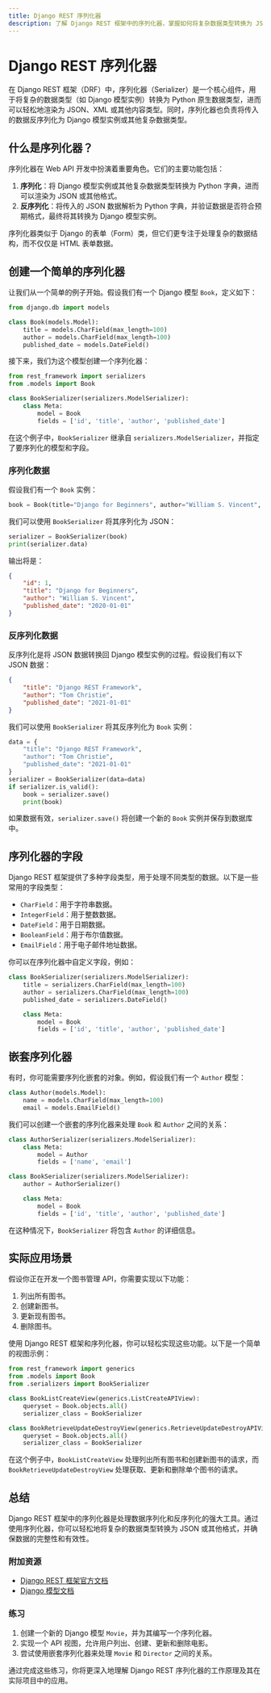 ```yaml
---
title: Django REST 序列化器
description: 了解 Django REST 框架中的序列化器，掌握如何将复杂数据类型转换为 JSON 或其他格式，以及如何反序列化数据。
---
```


# Django REST 序列化器

在 Django REST 框架（DRF）中，序列化器（Serializer）是一个核心组件，用于将复杂的数据类型（如 Django 模型实例）转换为 Python 原生数据类型，进而可以轻松地渲染为 JSON、XML 或其他内容类型。同时，序列化器也负责将传入的数据反序列化为 Django 模型实例或其他复杂数据类型。

## 什么是序列化器？

序列化器在 Web API 开发中扮演着重要角色。它们的主要功能包括：

1. **序列化**：将 Django 模型实例或其他复杂数据类型转换为 Python 字典，进而可以渲染为 JSON 或其他格式。
2. **反序列化**：将传入的 JSON 数据解析为 Python 字典，并验证数据是否符合预期格式，最终将其转换为 Django 模型实例。

序列化器类似于 Django 的表单（Form）类，但它们更专注于处理复杂的数据结构，而不仅仅是 HTML 表单数据。

## 创建一个简单的序列化器

让我们从一个简单的例子开始。假设我们有一个 Django 模型 `Book`，定义如下：

```python
from django.db import models

class Book(models.Model):
    title = models.CharField(max_length=100)
    author = models.CharField(max_length=100)
    published_date = models.DateField()
```

接下来，我们为这个模型创建一个序列化器：

```python
from rest_framework import serializers
from .models import Book

class BookSerializer(serializers.ModelSerializer):
    class Meta:
        model = Book
        fields = ['id', 'title', 'author', 'published_date']
```

在这个例子中，`BookSerializer` 继承自 `serializers.ModelSerializer`，并指定了要序列化的模型和字段。

### 序列化数据

假设我们有一个 `Book` 实例：

```python
book = Book(title="Django for Beginners", author="William S. Vincent", published_date="2020-01-01")
```

我们可以使用 `BookSerializer` 将其序列化为 JSON：

```python
serializer = BookSerializer(book)
print(serializer.data)
```

输出将是：

```json
{
    "id": 1,
    "title": "Django for Beginners",
    "author": "William S. Vincent",
    "published_date": "2020-01-01"
}
```

### 反序列化数据

反序列化是将 JSON 数据转换回 Django 模型实例的过程。假设我们有以下 JSON 数据：

```json
{
    "title": "Django REST Framework",
    "author": "Tom Christie",
    "published_date": "2021-01-01"
}
```

我们可以使用 `BookSerializer` 将其反序列化为 `Book` 实例：

```python
data = {
    "title": "Django REST Framework",
    "author": "Tom Christie",
    "published_date": "2021-01-01"
}
serializer = BookSerializer(data=data)
if serializer.is_valid():
    book = serializer.save()
    print(book)
```

如果数据有效，`serializer.save()` 将创建一个新的 `Book` 实例并保存到数据库中。

## 序列化器的字段

Django REST 框架提供了多种字段类型，用于处理不同类型的数据。以下是一些常用的字段类型：

- `CharField`：用于字符串数据。
- `IntegerField`：用于整数数据。
- `DateField`：用于日期数据。
- `BooleanField`：用于布尔值数据。
- `EmailField`：用于电子邮件地址数据。

你可以在序列化器中自定义字段，例如：

```python
class BookSerializer(serializers.ModelSerializer):
    title = serializers.CharField(max_length=100)
    author = serializers.CharField(max_length=100)
    published_date = serializers.DateField()

    class Meta:
        model = Book
        fields = ['id', 'title', 'author', 'published_date']
```

## 嵌套序列化器

有时，你可能需要序列化嵌套的对象。例如，假设我们有一个 `Author` 模型：

```python
class Author(models.Model):
    name = models.CharField(max_length=100)
    email = models.EmailField()
```

我们可以创建一个嵌套的序列化器来处理 `Book` 和 `Author` 之间的关系：

```python
class AuthorSerializer(serializers.ModelSerializer):
    class Meta:
        model = Author
        fields = ['name', 'email']

class BookSerializer(serializers.ModelSerializer):
    author = AuthorSerializer()

    class Meta:
        model = Book
        fields = ['id', 'title', 'author', 'published_date']
```

在这种情况下，`BookSerializer` 将包含 `Author` 的详细信息。

## 实际应用场景

假设你正在开发一个图书管理 API，你需要实现以下功能：

1. 列出所有图书。
2. 创建新图书。
3. 更新现有图书。
4. 删除图书。

使用 Django REST 框架和序列化器，你可以轻松实现这些功能。以下是一个简单的视图示例：

```python
from rest_framework import generics
from .models import Book
from .serializers import BookSerializer

class BookListCreateView(generics.ListCreateAPIView):
    queryset = Book.objects.all()
    serializer_class = BookSerializer

class BookRetrieveUpdateDestroyView(generics.RetrieveUpdateDestroyAPIView):
    queryset = Book.objects.all()
    serializer_class = BookSerializer
```

在这个例子中，`BookListCreateView` 处理列出所有图书和创建新图书的请求，而 `BookRetrieveUpdateDestroyView` 处理获取、更新和删除单个图书的请求。

## 总结

Django REST 框架中的序列化器是处理数据序列化和反序列化的强大工具。通过使用序列化器，你可以轻松地将复杂的数据类型转换为 JSON 或其他格式，并确保数据的完整性和有效性。

### 附加资源

- [Django REST 框架官方文档](https://www.django-rest-framework.org/)
- [Django 模型文档](https://docs.djangoproject.com/en/stable/topics/db/models/)

### 练习

1. 创建一个新的 Django 模型 `Movie`，并为其编写一个序列化器。
2. 实现一个 API 视图，允许用户列出、创建、更新和删除电影。
3. 尝试使用嵌套序列化器来处理 `Movie` 和 `Director` 之间的关系。

通过完成这些练习，你将更深入地理解 Django REST 序列化器的工作原理及其在实际项目中的应用。